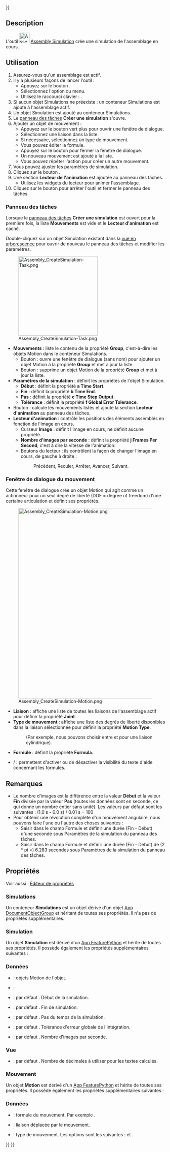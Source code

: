 <languages/>
{{UnfinishedDocu{{#translation:}}}}

{{Docnav/fr
|[[Assembly_CreateView/fr|Vue éclatée]]
|[[Assembly_CreateBom/fr|Nomenclature]]
|[[Assembly_Workbench/fr|Atelier Assembly]]
|IconL=Assembly_CreateView.svg
|IconR=Assembly_CreateBom.svg
|IconC=Workbench_Assembly.svg
}}

{{GuiCommand/fr
|Name=Assembly CreateSimulation
|Name/fr=Assembly Simulation
|MenuLocation=Assemblage → Créer une simulation
|Workbenches=[[Assembly_Workbench/fr|Assembly]]
|Shortcut={{KEY|S}}
|Version=1.1
|SeeAlso=
}}

==Description==

L'outil [[Image:Assembly_CreateSimulation.svg|32px]] [[Assembly_CreateSimulation/fr|Assembly Simulation]] crée une simulation de l'assemblage en cours.

<span id="Usage"></span>
==Utilisation==

# Assurez-vous qu'un assemblage est actif.
# Il y a plusieurs façons de lancer l'outil :
#* Appuyez sur le bouton {{Button|[[Image:Assembly_CreateSimulation.svg|16px]] [[Assembly_CreateSimulation/fr|Créer une simulation]]}}.
#* Sélectionnez l'option {{MenuCommand|Assemblage → [[Image:Assembly_CreateSimulation.svg|16px]] Créer une simulation}} du menu.
#* Utilisez le raccourci clavier : {{KEY|S}}.
# Si aucun objet Simulations ne préexiste : un conteneur Simulations est ajouté à l'assemblage actif.
# Un objet Simulation est ajouté au conteneur Simulations.
# Le [[Task_panel/fr|panneau des tâches]] '''Créer une simulation'''  s'ouvre.
# Ajouter un objet de mouvement :
#* Appuyez sur le bouton vert plus pour ouvrir une fenêtre de dialogue.
#* Sélectionnez une liaison dans la liste.
#* Si nécessaire, sélectionnez un type de mouvement.
#* Vous pouvez éditer la formule.
#* Appuyez sur le bouton {{Button|OK}} pour fermer la fenêtre de dialogue.
#* Un nouveau mouvement est ajouté à la liste.
#* Vous pouvez répéter l'action pour créer un autre mouvement.
# Vous pouvez ajuster les paramètres de simulation.
# Cliquez sur le bouton {{Button|Générer}}.
# Une section '''Lecteur de l'animation''' est ajoutée au panneau des tâches.
#* Utilisez les widgets du lecteur pour animer l'assemblage.
# Cliquez sur le bouton {{Button|OK}} pour arrêter l'outil et fermer le panneau des tâches.

<span id="Task_panel"></span>
=== Panneau des tâches ===

Lorsque le [[Task_panel/fr|panneau des tâches]] '''Créer une simulation''' est ouvert pour la première fois, la liste '''Mouvements''' est vide et le '''Lecteur d'animation''' est caché.

Double-cliquez sur un objet Simulation existant dans la [[Tree_view/fr|vue en arborescence]] pour ouvrir de nouveau le panneau des tâches et modifier les paramètres.

[[Image:Assembly_CreateSimulation-Task.png|250px]]

* '''Mouvements''' : liste le contenu de la propriété '''Group''', c'est-à-dire les objets Motion dans le conteneur Simulations.
** Bouton {{Button|[[Image:List-add.svg|16px]]}} : ouvre une fenêtre de dialogue (sans nom) pour ajouter un objet Motion à la propriété '''Group''' et met à jour la liste.
** Bouton {{Button|[[Image:Edit-delete.svg|16px]]}} : supprime un objet Motion de la propriété '''Group''' et met à jour la liste.
* '''Paramètres de la simulation''' : définit les propriétés de l'objet Simulation.
** '''Début''' : définit la propriété '''a Time Start'''.
** '''Fin''' : définit la propriété '''b Time End'''.
** '''Pas''' : définit la propriété '''c Time Step Output'''.
** '''Tolérance''' : définit la propriété '''f Global Error Tolerance'''.
* Bouton {{Button|Générer}} : calcule les mouvements listés et ajoute la section '''Lecteur d'animation''' au panneau des tâches.
* '''Lecteur d'animation''' : contrôle les positions des éléments assemblés en fonction de l'image en cours.
** Curseur '''Image''' : définit l'image en cours, ne définit aucune propriété.
** '''Nombre d'images par seconde''' : définit la propriété '''j Frames Per Second''', c'est à dire la vitesse de l'animation.
** Boutons du lecteur : ils contrôlent la façon de changer l'image en cours, de gauche à droite :
**: Précédent, Reculer, Arrêter, Avancer, Suivant.

<span id="Motion_dialog"></span>
===Fenêtre de dialogue du mouvement===

Cette fenêtre de dialogue crée un objet Motion qui agit comme un actionneur pour un seul degré de liberté (DOF = degree of freedom) d'une certaine articulation et définit ses propriétés.

[[Image:Assembly_CreateSimulation-Motion.png|600px]]

{{Caption|Le texte d'aide supplémentaire apparaît si le bouton {{Button|Aide}} est pressé.<br>(Ne vous préoccupez pas de l'apparence du bouton {{Button|OK}}, il est actif et utilisable)}}

* '''Liaison''' : affiche une liste de toutes les liaisons de l'assemblage actif pour définir la propriété '''Joint'''.
* '''Type de mouvement''' : affiche une liste des degrés de liberté disponibles dans la liaison sélectionnée pour définir la propriété '''Motion Type'''.
*: (Par exemple, nous pouvons choisir entre {{Value|Angular}} et {{Value|Linear}} pour une liaison cylindrique).
* '''Formule''' : définit la propriété '''Formula'''.
* {{Button|Aide}}/{{Button|Masquer l'aide}} : permettent d'activer ou de désactiver la visibilité du texte d'aide concernant les formules.

<span id="Notes"></span>
==Remarques==

* Le nombre d'images est la différence entre la valeur '''Début''' et la valeur '''Fin''' divisée par la valeur '''Pas''' (toutes les données sont en seconde, ce qui donne un nombre entier sans unité). Les valeurs par défaut sont les suivantes : (1.0 s - 0.0 s) / 0.01 s = 100
* Pour obtenir une révolution complète d'un mouvement angulaire, nous pouvons faire l'une ou l'autre des choses suivantes :
** Saisir {{Value|2 * pi * temps}} dans le champ Formule et définir une durée (Fin - Début) d'une seconde sous Paramètres de la simulation du panneau des tâches.
** Saisir {{Value|1 * temps}} dans le champ Formule et définir une durée (Fin - Début) de (2 * pi =) 6.283 secondes sous Paramètres de la simulation du panneau des tâches.

<span id="Properties"></span>
==Propriétés==

Voir aussi : [[Property_editor/fr|Éditeur de propriétés]]

<span id="Simulations"></span>
=== Simulations ===

Un conteneur '''Simulations''' est un objet {{Incode|Assembly::SimulationGroup}} dérivé d'un objet [[App_DocumentObjectGroup/fr|App DocumentObjectGroup]] et héritant de toutes ses propriétés. Il n'a pas de propriétés supplémentaires.

<span id="Simulation"></span>
=== Simulation ===

Un objet '''Simulation''' est dérivé d'un [[App_FeaturePython/fr|App FeaturePython]] et hérite de toutes ses propriétés. Il possède également les propriétés supplémentaires suivantes :

<span id="Data"></span>
===Données===

{{Properties_Title|Base}}

* {{PropertyData|Group|LinkList}} : objets Motion de l'objet.
* {{PropertyData|_ Group Touched|Bool|Hidden}} :

{{Properties_Title|Simulation}}

* {{PropertyData|a Time Start|Time}} : par défaut {{value|0.0 s}}. Début de la simulation.
* {{PropertyData|b Time End|Time}} : par défaut {{value|4.0 s}}. Fin de simulation.
* {{PropertyData|c Time Step Output|Time}} : par défaut {{value|0.01 s}}. Pas du temps de la simulation.
* {{PropertyData|f Global Error Tolerance|Float}} : par défaut {{value|1e-06}}. Tolérance d'erreur globale de l'intégration.
* {{PropertyData|j Frames par seconde|Integer}} : par défaut {{value|30}}. Nombre d'images par seconde.

<span id="View"></span>
===Vue===

{{Properties_Title|Space}}

* {{PropertyView|Decimals|Integer}} : par défaut {{value|9}}. Nombre de décimales à utiliser pour les textes calculés.

<span id="Motion"></span>
===Mouvement===

Un objet '''Motion''' est dérivé d'un [[App_FeaturePython/fr|App FeaturePython]] et hérite de toutes ses propriétés. Il possède également les propriétés supplémentaires suivantes :

<span id="Data"></span>
===Données===

{{Properties_Title|Motion}}

* {{PropertyData|Formula|String}} : formule du mouvement. Par exemple {{Value|1.0*time}}.
* {{PropertyData|Joint|XLinkSubHidden}} : liaison déplacée par le mouvement.
* {{PropertyData|Motion Type|Enumeration}} : type de mouvement. Les options sont les suivantes : {{Value|Angular}} et {{Value|Linear}}.


{{Docnav/fr
|[[Assembly_CreateView/fr|Vue éclatée]]
|[[Assembly_CreateBom/fr|Nomenclature]]
|[[Assembly_Workbench/fr|Atelier Assembly]]
|IconL=Assembly_CreateView.svg
|IconR=Assembly_CreateBom.svg
|IconC=Workbench_Assembly.svg
}}

{{Assembly_Tools_navi{{#translation:}}}}
{{Userdocnavi{{#translation:}}}}